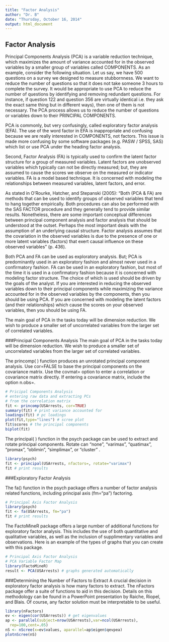 ```yaml
---
title: "Factor Analysis"
author: "Dr. B"
date: "Thursday, October 16, 2014"
output: html_document
---
```

Factor Analysis
-------
Principal Components Analysis (PCA) is a variable reduction technique, which maximizes the amount of variance accounted for in the observed variables by a smaller group of variables called COMPONENTS. As an example, consider the following situation. Let us say, we have 500 questions on a survey we designed to measure stubbornness. We want to reduce the number of questions so that it does not take someone 3 hours to complete the survey. It would be appropriate to use PCA to reduce the number of questions by identifying and removing redundant questions. For instance, if question 122 and question 356 are virtually identical i.e. they ask the exact same thing but in different ways), then one of them is not necessary. The PCA process allows us to reduce the number of questions or variables down to their PRINCIPAL COMPONENTS.

PCA is commonly, but very confusingly, called exploratory factor analysis (EFA). The use of the word factor in EFA is inappropriate and confusing because we are really interested in COMPONENTS, not factors. This issue is made more confusing by some software packages (e.g. PASW / SPSS, SAS) which list or use PCA under the heading factor analysis.

Second, Factor Analysis (FA) is typically used to confirm the latent factor structure for a group of measured variables. Latent factors are unobserved variables which typically can not be directly measured; but, they are assumed to cause the scores we observe on the measured or indicator variables. FA is a model based technique. It is concerned with modeling the relationships between measured variables, latent factors, and error.

As stated in O'Rourke, Hatcher, and Stepanski (2005): 
"Both (PCA & FA) are methods that can be used to identify groups of observed variables that tend to hang together empirically. Both procedures can also be performed with the SAS FACTOR procedure and they generally tend to provide similar results. Nonetheless, there are some important conceptual differences between principal component analysis and factor analysis that should be understood at the outset. Perhaps the most important deals with the assumption of an underlying causal structure. Factor analysis assumes that the covariation in the observed variables is due to the presence of one or more latent variables (factors) that exert causal influence on these observed variables" (p. 436).

Both PCA and FA can be used as exploratory analysis. But; PCA is predominantly used in an exploratory fashion and almost never used in a confirmatory fashion. FA can be used in an exploratory fashion, but most of the time it is used in a confirmatory fashion because it is concerned with modeling factor structure. The choice of which is used should be driven by the goals of the analyst. If you are interested in reducing the observed variables down to their principal components while maximizing the variance accounted for in the observed variables by the components, then you should be using PCA. If you are concerned with modeling the latent factors (and their relationships) which cause the scores on your observed variables, then you should be using FA. 


The main goal of PCA in the tasks today will be dimension reduction. We wish to produce a smaller set of uncorrelated variables from the larger set of correlated variables.




###Principal Components Analysis
The main goal of PCA in the tasks today will be dimension reduction. We wish to produce a smaller set of uncorrelated variables from the larger set of correlated variables.

The princomp( ) function produces an unrotated principal component analysis.  Use cor=FALSE to base the principal components on the covariance matrix. Use the covmat= option to enter a correlation or covariance matrix directly. If entering a covariance matrix, include the option n.obs=.
```r
# Pricipal Components Analysis
# entering raw data and extracting PCs 
# from the correlation matrix 
fit <- princomp(USArrests, cor=TRUE)
summary(fit) # print variance accounted for 
loadings(fit) # pc loadings 
plot(fit,type="lines") # scree plot 
fit$scores # the principal components
biplot(fit)
```


The principal( ) function in the psych package can be used to extract and rotate principal components.  Rotate can "none", "varimax", "quatimax", "promax", "oblimin", "simplimax", or "cluster" .
```r
library(psych)
fit <- principal(USArrests, nfactors=, rotate="varimax")
fit # print results
```

###Exploratory Factor Analysis

The fa() function in the psych package offers a number of factor analysis related functions, including principal axis (fm="pa") factoring.
```r
# Principal Axis Factor Analysis
library(psych)
fit <- fa(USArrests, fm="pa")
fit # print results
```

The FactoMineR package offers a large number of additional functions for exploratory factor analysis. This includes the use of both quantitative and qualitative variables, as well as the inclusion of supplimentary variables and observations. Here is an example of the types of graphs that you can create with this package.
```r
# Principal Axis Factor Analysis
# PCA Variable Factor Map 
library(FactoMineR)
result <- PCA(USArrests) # graphs generated automatically
```

###Determining the Number of Factors to Extract
A crucial decision in exploratory factor analysis is how many factors to extract. The nFactors package offer a suite of functions to aid in this decision. Details on this methodology can be found in a PowerPoint presentation by Raiche, Riopel, and Blais. Of course, any factor solution must be interpretable to be useful.
```r
library(nFactors)
ev <- eigen(cor(USArrests)) # get eigenvalues
ap <- parallel(subject=nrow(USArrests),var=ncol(USArrests),
  rep=100,cent=.05)
nS <- nScree(x=ev$values, aparallel=ap$eigen$qevpea)
plotnScree(nS)
```


